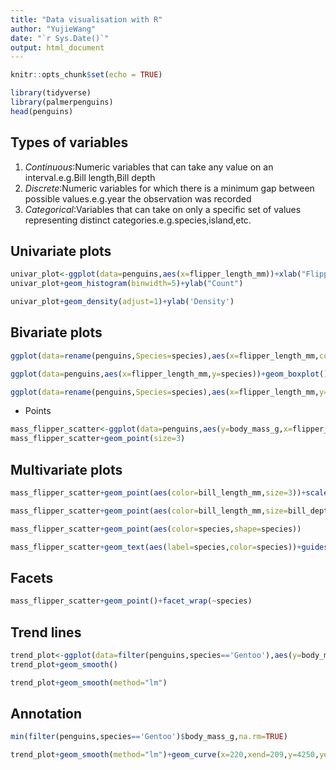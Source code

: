 ```yaml
---
title: "Data visualisation with R"
author: "YujieWang"
date: "`r Sys.Date()`"
output: html_document
---
```


```r
knitr::opts_chunk$set(echo = TRUE)
```

```r
library(tidyverse)
library(palmerpenguins)
head(penguins)
```
## Types of variables
1. *Continuous*:Numeric variables that can take any value on an interval.e.g.Bill length,Bill depth
2. *Discrete*:Numeric variables for which there is a minimum gap between possible values.e.g.year the observation was recorded
3. *Categorical*:Variables that can take on only a specific set of values representing distinct categories.e.g.species,island,etc.

## Univariate plots

```r
univar_plot<-ggplot(data=penguins,aes(x=flipper_length_mm))+xlab("Flipper Length(mm)")
univar_plot+geom_histogram(binwidth=5)+ylab("Count")

```
```r
univar_plot+geom_density(adjust=1)+ylab('Density')
```
## Bivariate plots

```r
ggplot(data=rename(penguins,Species=species),aes(x=flipper_length_mm,color=Species))+geom_density()+theme_bw()+xlab("Flipper length(mm)")+ylab("Density")
```
```r
ggplot(data=penguins,aes(x=flipper_length_mm,y=species))+geom_boxplot()+xlab('Flipper length(mm)')+ylab("Penguin species")
```


```r
ggplot(data=rename(penguins,Species=species),aes(x=flipper_length_mm,y=Species,fill=Species))+geom_violin()+theme_bw()+xlab("Flipper length()")
```

* Points
```r
mass_flipper_scatter<-ggplot(data=penguins,aes(y=body_mass_g,x=flipper_length_mm))+xlab("Flipper length(mm)")+ylab("Body mass(g)")
mass_flipper_scatter+geom_point(size=3)
```

## Multivariate plots

```r
mass_flipper_scatter+geom_point(aes(color=bill_length_mm,size=3))+scale_color_gradient(low="blue",high="red")+guides(color=guide_legend("Bill length(mm)"))
```

```r
mass_flipper_scatter+geom_point(aes(color=bill_length_mm,size=bill_depth_mm))+scale_color_gradient(low="blue",high="red")+guides(color=guide_legend("Bill length(mm)"),size=guide_legend("Bill depth(mm)"))
```

```r
mass_flipper_scatter+geom_point(aes(color=species,shape=species))
```

```r
mass_flipper_scatter+geom_text(aes(label=species,color=species))+guides(color=guide_legend("Species"))
```

## Facets
```r
mass_flipper_scatter+geom_point()+facet_wrap(~species)
```

## Trend lines
```r
trend_plot<-ggplot(data=filter(penguins,species=='Gentoo'),aes(y=body_mass_g,x=flipper_length_mm))+xlab("Flipper length(mm)")+ylab("Body mess(g)")+geom_point()
trend_plot+geom_smooth()
```

```r
trend_plot+geom_smooth(method="lm")
```

## Annotation
```r
min(filter(penguins,species=='Gentoo')$body_mass_g,na.rm=TRUE)
```

```r
trend_plot+geom_smooth(method="lm")+geom_curve(x=220,xend=209,y=4250,yend=3975,arrow=arrow(length=unit(0.5,'cm')),curvature=0.1)+geom_text(x=225,y=4250,label="The lightest Gentoo \n penguin weighs 39.5 kg")
```

